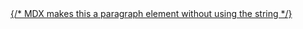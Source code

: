 

<div className={classNames("links")}>
  <A
    href="/pages/pocket-jam.mdx"
    className="link link--primary"
    style={{ [cssVariable('--color')]: `var(${cssVariable("--pocket-jam")})` }}
  >
    <Icon name="pocket-jam" className="link__app" />
    {/* MDX makes this a paragraph element without using the string */}
    <span
      className={classNames("link__title", "link__title--discretionary")}
      children="Pocket Jam"
    />
  </A>
  <A
    href="/pages/piano-tabs.mdx"
    className="link link--primary"
    style={{ [cssVariable('--color')]: `var(${cssVariable("--piano-tabs")})` }}
  >
    <Icon name="piano-tabs" className="link__app" />
    <span
      className={classNames("link__title", "link__title--discretionary")}
      children="Piano Tabs"
    />
  </A>
  <A
    href="/pages/technicalc.mdx"
    className="link link--primary"
    style={{ [cssVariable('--color')]: `var(${cssVariable("--technicalc")})` }}
  >
    <Icon name="technicalc" className="link__app" />
    <span
      className={classNames("link__title", "link__title--discretionary")}
      children="TechniCalc"
    />
  </A>
  <A
    href="/pages/calipers.mdx"
    className="link link--primary"
    style={{ [cssVariable('--color')]: `var(${cssVariable("--calipers")})` }}
  >
    <Icon name="calipers" className="link__app" />
    <span
      className={classNames("link__title", "link__title--discretionary")}
      children="Calipers"
    />
  </A>
  <A
    href="/pages/freebies.mdx"
    className="link link--secondary"
    style={{ [cssVariable('--color')]: `var(${cssVariable("--freebies")})` }}
  >
    <Icon name="link" className="link__app" />
    <span className={classNames("link__title")} children="Freebies" />
  </A>
  <A
    href="/pages/blog.mdx"
    className="link link--secondary"
    style={{ [cssVariable('--color')]: `var(${cssVariable("--blog")})` }}
  >
    <Icon name="link" className="link__app" />
    <span className={classNames("link__title")} children="Blog" />
  </A>
</div>
